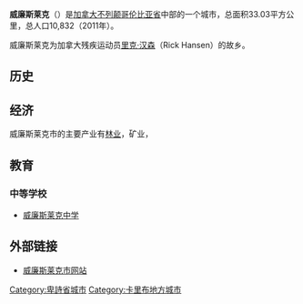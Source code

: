 {{expand|time=2009-07-04T05:47:45+00:00}}
{{NoteTA
|1=zh-cn:不列颠哥伦比亚;zh-hk:卑詩;zh-tw:英屬哥倫比亞;
}}
{{Infobox settlement
| name                            = 威廉斯莱克
| official_name                   = City of Williams Lake
| nickname                        = BC's Stampede Capital, Mural Capital of the Cariboo Chilcotin
| settlement_type                 = {{CAN}}[[不列颠哥伦比亚省城市列表|城市]]
| total_type                      = 城市
| image_skyline                   = Williams Lake's welcome sign.JPG
| image_caption                   = 威廉斯莱克市的欢迎标志
| pushpin_map                     = Canada British Columbia
| pushpin_map_caption             = 在不列颠哥伦比亚省的位置
| subdivision_type                = [[世界政區索引|国家]]
| subdivision_name                = {{CAN}}
| subdivision_type1               = [[加拿大行政区划|省]]
| subdivision_name1               = {{flag|British Columbia}}
| subdivision_type2               = 地区
| subdivision_name2               = 卡里布
| subdivision_type3               = [[不列颠哥伦比亚省行政区划|地方行政区]]
| subdivision_name3               = [[卡里布地区|卡里布地区]]
| leader_title                    = 行政部门
| leader_name                     = 威廉斯莱克市议会
| leader_title1                   = 市长
| leader_name1                    = Walt Cobb
| leader_title2                   = 市政官
| leader_name2                    = CAO Milo Macdonald
| established_title2              = 合并
| established_date2               = 1929年
| area_footnotes                  = <ref name="2011census1">{{cite web|url=http://www12.statcan.gc.ca/census-recensement/2011/dp-pd/prof/details/page.cfm?Lang=E&Geo1=CSD&Code1=5941009&Geo2=CD&Code2=5941&Data=Count&SearchText=williams+lake&SearchType=Begins&SearchPR=01&B1=All&Custom=&TABID=1|title=Statistics Canada: 2011 Census Profile|first=Government of Canada, Statistics|last=Canada|website=www12.statcan.gc.ca|access-date=January 8, 2018|archive-date=2018-01-09|archive-url=https://web.archive.org/web/20180109094353/http://www12.statcan.gc.ca/census-recensement/2011/dp-pd/prof/details/page.cfm?Lang=E&Geo1=CSD&Code1=5941009&Geo2=CD&Code2=5941&Data=Count&SearchText=williams+lake&SearchType=Begins&SearchPR=01&B1=All&Custom=&TABID=1}}</ref>
| area_land_km2                   = 33.13
| area_blank1_title               = [[加拿大人口普查区|人口普查区]]
| area_blank1_km2                 = 2656.73
| area_blank2_title               = 人口中心
| area_blank2_km2                 = 40.36
| population_as_of                = 2016
| population_note                 =
| population_total                = 10,947
| population_blank1_title         = [[加拿大人口普查区|人口普查区]]
| population_blank1               = 23,608
| population_blank2_title         = 人口中心
| population_blank2               = 11,906
| population_density_km2          = 327.0
| population_density_blank1_km2   = 7.0
| population_density_blank2_km2   = 307.4
| timezone                        = [[太平洋时区|PST]]
| utc_offset                      = −08:00
| timezone1_DST                   = PDT
| utc_offset1_DST                 = −07:00
| coordinates                     = {{coord|52|07|45|N|122|08|24|W|region:CA-BC_source:http://www4.rncan.gc.ca/search-place-names/unique/JBTMB|display=inline,title}}
| elevation_footnotes             = <ref>{{cite web|url=http://www.williamslake.ca/442/Facts-Figures|title=Facts & Figures - Williams Lake, BC - Official Website|website=www.williamslake.ca|access-date=January 8, 2018|archive-date=2022-03-09|archive-url=https://web.archive.org/web/20220309043718/https://www.williamslake.ca/442/Facts-Figures}}</ref>
| elevation_m                     = 586
| postal_code_type                = [[加拿大邮政编码|邮政编码]]
| postal_code                     = V2G
| area_code                       = 250, 778, 236, 672
| blank_name                      = [[不列颠哥伦比亚省省道列表|公路]]
| blank_info                      = {{jct|state=BC|Hwy|97}}<br>{{jct|state=BC|Hwy|20}}
| website                         = {{url|williamslake.ca/}}
| footnotes                       =
}}
'''威廉斯莱克'''（{{lang-en|Williams Lake}}）是[[加拿大|加拿大]][[不列颠哥伦比亚省|不列颠哥伦比亚省]]中部的一个城市，总面积33.03平方公里，总人口10,832（2011年）。

威廉斯莱克为加拿大残疾运动员[[里克·汉森|里克·汉森]]（Rick Hansen）的故乡。 

== 历史 ==

== 经济 ==
威廉斯莱克市的主要产业有[[林业|林业]]，矿业，

== 教育 ==

=== 中等学校 ===
*[[威廉斯莱克中学|威廉斯莱克中学]]

==外部链接==
*[http://www.williamslake.ca 威廉斯莱克市网站] {{Wayback|url=http://www.williamslake.ca/ |date=20210126170315 }}

{{不列颠哥伦比亚省行政区划}}
{{DEFAULTSORT:Williams Lake}}
[[Category:卑詩省城市|Category:卑詩省城市]]
[[Category:卡里布地方城市|Category:卡里布地方城市]]